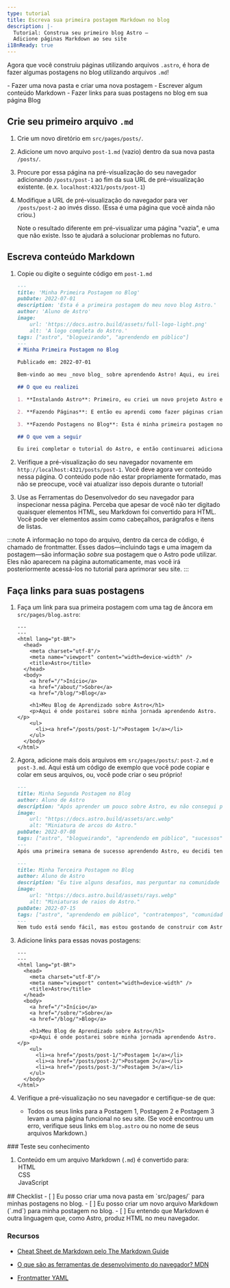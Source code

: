 ```yaml
---
type: tutorial
title: Escreva sua primeira postagem Markdown no blog
description: |-
  Tutorial: Construa seu primeiro blog Astro —
  Adicione páginas Markdown ao seu site
i18nReady: true
---
```


Agora que você construiu páginas utilizando arquivos `.astro`, é hora de fazer algumas postagens no blog utilizando arquivos `.md`!

<PreCheck>
  - Fazer uma nova pasta e criar uma nova postagem
  - Escrever algum conteúdo Markdown
  - Fazer links para suas postagens no blog em sua página Blog
</PreCheck>

## Crie seu primeiro arquivo `.md`

1. Crie um novo diretório em `src/pages/posts/`. 

2. Adicione um novo arquivo `post-1.md` (vazio) dentro da sua nova pasta `/posts/`.

3. Procure por essa página na pré-visualização do seu navegador adicionando `/posts/post-1` ao fim da sua URL de pré-visualização existente. (e.x. `localhost:4321/posts/post-1`)

4. Modifique a URL de pré-visualização do navegador para ver `/posts/post-2` ao invés disso. (Essa é uma página que você ainda não criou.) 

    Note o resultado diferente em pré-visualizar uma página "vazia", e uma que não existe. Isso te ajudará a solucionar problemas no futuro.

## Escreva conteúdo Markdown

1. Copie ou digite o seguinte código em `post-1.md`

    ```markdown title="src/pages/posts/post-1.md"
    ---
    title: 'Minha Primeira Postagem no Blog'
    pubDate: 2022-07-01
    description: 'Esta é a primeira postagem do meu novo blog Astro.'
    author: 'Aluno de Astro'
    image:
        url: 'https://docs.astro.build/assets/full-logo-light.png' 
        alt: 'A logo completa do Astro.'
    tags: ["astro", "blogueirando", "aprendendo em público"]
    ---
    # Minha Primeira Postagem no Blog

    Publicado em: 2022-07-01

    Bem-vindo ao meu _novo blog_ sobre aprendendo Astro! Aqui, eu irei compartilhar minha jornada de aprendizado enquanto eu construo um novo website.

    ## O que eu realizei

    1. **Instalando Astro**: Primeiro, eu criei um novo projeto Astro e configurei minhas contas online.

    2. **Fazendo Páginas**: E então eu aprendi como fazer páginas criando novos arquivos `.astro` e os colocando na pasta `src/pages/`.

    3. **Fazendo Postagens no Blog**: Esta é minha primeira postagem no blog! Eu agora tenho páginas Astro e postagens em Markdown!

    ## O que vem a seguir

    Eu irei completar o tutorial do Astro, e então continuarei adicionando mais postagens. Olhe por aqui para o que vem a frente.
    ```

2. Verifique a pré-visualização do seu navegador novamente em `http://localhost:4321/posts/post-1`. Você deve agora ver conteúdo nessa página. O conteúdo pode não estar propriamente formatado, mas não se preocupe, você vai atualizar isso depois durante o tutorial!

3. Use as Ferramentas do Desenvolvedor do seu navegador para inspecionar nessa página. Perceba que apesar de você não ter digitado quaisquer elementos HTML, seu Markdown foi convertido para HTML. Você pode ver elementos assim como cabeçalhos, parágrafos e itens de listas.

:::note
A informação no topo do arquivo, dentro da cerca de código, é chamado de frontmatter. Esses dados—incluindo tags e uma imagem da postagem—são informação *sobre* sua postagem que o Astro pode utilizar. Eles não aparecem na página automaticamente, mas você irá posteriormente acessá-los no tutorial para aprimorar seu site. 
:::

## Faça links para suas postagens

1. Faça um link para sua primeira postagem com uma tag de âncora em `src/pages/blog.astro`:
    ```astro title="src/pages/blog.astro" ins={16-18}
    ---
    ---
    <html lang="pt-BR">
      <head>
        <meta charset="utf-8"/>
        <meta name="viewport" content="width=device-width" />
        <title>Astro</title>
      </head>
      <body>
        <a href="/">Início</a>
        <a href="/about/">Sobre</a>
        <a href="/blog/">Blog</a>

        <h1>Meu Blog de Aprendizado sobre Astro</h1>
        <p>Aqui é onde postarei sobre minha jornada aprendendo Astro.</p>
        <ul>
          <li><a href="/posts/post-1/">Postagem 1</a></li>
        </ul>
      </body>
    </html>
    ```

2. Agora, adicione mais dois arquivos em `src/pages/posts/`: `post-2.md` e `post-3.md`. Aqui está um código de exemplo que você pode copiar e colar em seus arquivos, ou, você pode criar o seu próprio!

    ```md title="src/pages/posts/post-2.md"
    ---
    title: Minha Segunda Postagem no Blog
    author: Aluno de Astro
    description: "Após aprender um pouco sobre Astro, eu não consegui parar!"
    image: 
        url: "https://docs.astro.build/assets/arc.webp"
        alt: "Miniatura de arcos do Astro."
    pubDate: 2022-07-08
    tags: ["astro", "blogueirando", "aprendendo em público", "sucessos"]
    ---
    Após uma primeira semana de sucesso aprendendo Astro, eu decidi tentar um pouco mais. Eu escrevi e importei um pequeno componente da memória!
    ```

    ```md title="src/pages/posts/post-3.md"
    ---
    title: Minha Terceira Postagem no Blog
    author: Aluno de Astro
    description: "Eu tive alguns desafios, mas perguntar na comunidade realmente me ajudou!"
    image: 
        url: "https://docs.astro.build/assets/rays.webp"
        alt: "Miniaturas de raios do Astro."
    pubDate: 2022-07-15
    tags: ["astro", "aprendendo em público", "contratempos", "comunidade"]
    ---
    Nem tudo está sendo fácil, mas estou gostando de construir com Astro. E a [comunidade no Discord](https://astro.build/chat) é realmente amigável e cooperativa!
    ```

3. Adicione links para essas novas postagens:

    ```astro title="src/pages/blog.astro" ins={18-19}
    ---
    ---
    <html lang="pt-BR">
      <head>
        <meta charset="utf-8"/>
        <meta name="viewport" content="width=device-width" />
        <title>Astro</title>
      </head>
      <body>
        <a href="/">Início</a>
        <a href="/sobre/">Sobre</a>
        <a href="/blog/">Blog</a>

        <h1>Meu Blog de Aprendizado sobre Astro</h1>
        <p>Aqui é onde postarei sobre minha jornada aprendendo Astro.</p>
        <ul>
          <li><a href="/posts/post-1/">Postagem 1</a></li>
          <li><a href="/posts/post-2/">Postagem 2</a></li>
          <li><a href="/posts/post-3/">Postagem 3</a></li>
        </ul>
      </body>
    </html>
    ```

4. Verifique a pré-visualização no seu navegador e certifique-se de que:

    - Todos os seus links para a Postagem 1, Postagem 2 e Postagem 3 levam a uma página funcional no seu site. (Se você encontrou um erro, verifique seus links em `blog.astro` ou no nome de seus arquivos Markdown.)



<Box icon="question-mark">
### Teste seu conhecimento

1. Conteúdo em um arquivo Markdown (`.md`) é convertido para:
    <MultipleChoice>
        <Option isCorrect>HTML</Option>
        <Option>CSS</Option>
        <Option>JavaScript</Option>
    </MultipleChoice>
</Box>

<Box icon="check-list">
## Checklist

<Checklist>
- [ ] Eu posso criar uma nova pasta em `src/pages/` para minhas postagens no blog.
- [ ] Eu posso criar um novo arquivo Markdown (`.md`) para minha postagem no blog.
- [ ] Eu entendo que Markdown é outra linguagem que, como Astro, produz HTML no meu navegador.
</Checklist>
</Box>

### Recursos

- [Cheat Sheet de Markdown pelo The Markdown Guide](https://www.markdownguide.org/cheat-sheet/)  <Badge class="neutral-badge" text="externo" />

- [O que são as ferramentas de desenvolvimento do navegador? MDN](https://developer.mozilla.org/pt-BR/docs/Learn/Common_questions/Tools_and_setup/What_are_browser_developer_tools)  <Badge class="neutral-badge" text="externo" />

- [Frontmatter YAML](https://assemble.io/docs/YAML-front-matter.html)  <Badge class="neutral-badge" text="externo" />
